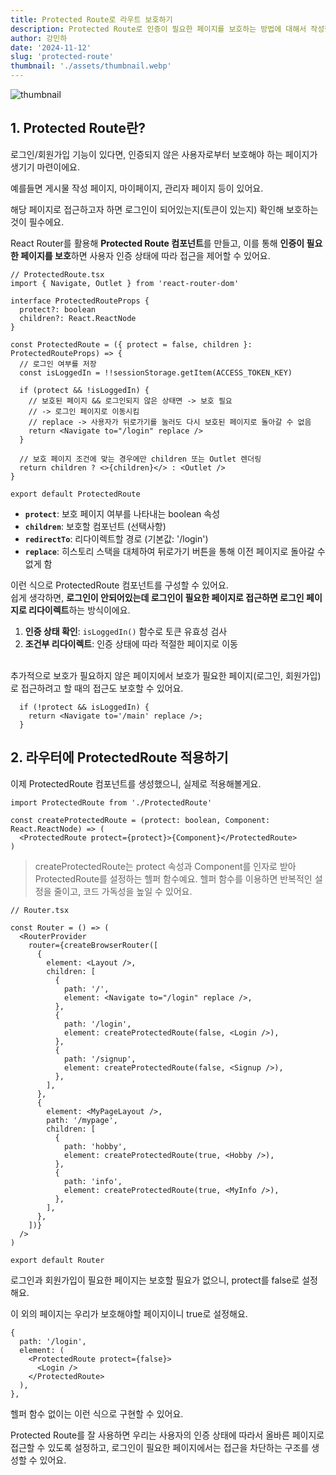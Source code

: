 ```yaml
---
title: Protected Route로 라우트 보호하기
description: Protected Route로 인증이 필요한 페이지를 보호하는 방법에 대해서 작성했어요.
author: 강민하
date: '2024-11-12'
slug: 'protected-route'
thumbnail: './assets/thumbnail.webp'
---
```


![thumbnail](./assets/thumbnail.webp)

## 1. Protected Route란?

로그인/회원가입 기능이 있다면, 인증되지 않은 사용자로부터 보호해야 하는 페이지가 생기기 마련이에요.

예를들면 게시물 작성 페이지, 마이페이지, 관리자 페이지 등이 있어요.

해당 페이지로 접근하고자 하면 로그인이 되어있는지(토큰이 있는지) 확인해 보호하는 것이 필수에요.

React Router를 활용해 **Protected Route 컴포넌트**를 만들고, 이를 통해 **인증이 필요한 페이지를 보호**하면 사용자 인증 상태에 따라 접근을 제어할 수 있어요.

```tsx
// ProtectedRoute.tsx
import { Navigate, Outlet } from 'react-router-dom'

interface ProtectedRouteProps {
  protect?: boolean
  children?: React.ReactNode
}

const ProtectedRoute = ({ protect = false, children }: ProtectedRouteProps) => {
  // 로그인 여부를 저장
  const isLoggedIn = !!sessionStorage.getItem(ACCESS_TOKEN_KEY)

  if (protect && !isLoggedIn) {
    // 보호된 페이지 && 로그인되지 않은 상태면 -> 보호 필요
    // -> 로그인 페이지로 이동시킴
    // replace -> 사용자가 뒤로가기를 눌러도 다시 보호된 페이지로 돌아갈 수 없음
    return <Navigate to="/login" replace />
  }

  // 보호 페이지 조건에 맞는 경우에만 children 또는 Outlet 렌더링
  return children ? <>{children}</> : <Outlet />
}

export default ProtectedRoute
```
- **`protect`**: 보호 페이지 여부를 나타내는 boolean 속성
- **`children`**: 보호할 컴포넌트 (선택사항)
- **`redirectTo`**: 리다이렉트할 경로 (기본값: '/login')
- **`replace`**: 히스토리 스택을 대체하여 뒤로가기 버튼을 통해 이전 페이지로 돌아갈 수 없게 함

이런 식으로 ProtectedRoute 컴포넌트를 구성할 수 있어요.
<br />
쉽게 생각하면, **로그인이 안되어있는데 로그인이 필요한 페이지로 접근하면 로그인 페이지로 리다이렉트**하는 방식이에요.

1. **인증 상태 확인**: `isLoggedIn()` 함수로 토큰 유효성 검사
2. **조건부 리다이렉트**: 인증 상태에 따라 적절한 페이지로 이동
<br />
추가적으로 보호가 필요하지 않은 페이지에서 보호가 필요한 페이지(로그인, 회원가입)로 접근하려고 할 때의 접근도 보호할 수 있어요.

```tsx
  if (!protect && isLoggedIn) {
    return <Navigate to='/main' replace />;
  }
```

## 2. 라우터에 ProtectedRoute 적용하기

이제 ProtectedRoute 컴포넌트를 생성했으니, 실제로 적용해볼게요.

```tsx
import ProtectedRoute from './ProtectedRoute'

const createProtectedRoute = (protect: boolean, Component: React.ReactNode) => (
  <ProtectedRoute protect={protect}>{Component}</ProtectedRoute>
)
```

> createProtectedRoute는 protect 속성과 Component를 인자로 받아 ProtectedRoute를 설정하는 헬퍼 함수예요.
> 헬퍼 함수를 이용하면 반복적인 설정을 줄이고, 코드 가독성을 높일 수 있어요.

```tsx
// Router.tsx

const Router = () => (
  <RouterProvider
    router={createBrowserRouter([
      {
        element: <Layout />,
        children: [
          {
            path: '/',
            element: <Navigate to="/login" replace />,
          },
          {
            path: '/login',
            element: createProtectedRoute(false, <Login />),
          },
          {
            path: '/signup',
            element: createProtectedRoute(false, <Signup />),
          },
        ],
      },
      {
        element: <MyPageLayout />,
        path: '/mypage',
        children: [
          {
            path: 'hobby',
            element: createProtectedRoute(true, <Hobby />),
          },
          {
            path: 'info',
            element: createProtectedRoute(true, <MyInfo />),
          },
        ],
      },
    ])}
  />
)

export default Router
```

로그인과 회원가입이 필요한 페이지는 보호할 필요가 없으니, protect를 false로 설정해요.

이 외의 페이지는 우리가 보호해야할 페이지이니 true로 설정해요.

```tsx
{
  path: '/login',
  element: (
    <ProtectedRoute protect={false}>
      <Login />
    </ProtectedRoute>
  ),
},
```

헬퍼 함수 없이는 이런 식으로 구현할 수 있어요.

Protected Route를 잘 사용하면 우리는 사용자의 인증 상태에 따라서 올바른 페이지로 접근할 수 있도록 설정하고, 로그인이 필요한 페이지에서는 접근을 차단하는 구조를 생성할 수 있어요.